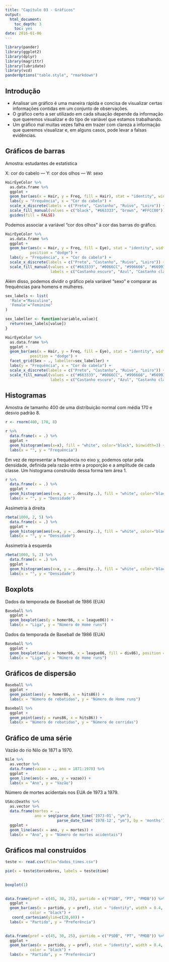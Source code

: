 ```yaml
---
title: "Capítulo 03 - Gráficos"
output:
  html_document:
    toc_depth: 3
    toc: yes
date: 2016-01-06
---
```


```r
library(pander)
library(ggplot2)
library(dplyr)
library(magrittr)
library(lubridate)
library(vcd)
panderOptions("table.style", "rmarkdown")
```

## Introdução 

- Analisar um gráfico é uma maneira rápida e concisa de visualizar certas informações contidas em um conjunto de observações. 
- O gráfico certo a ser utilizado em cada situação depende da informação que queremos visualizar e do tipo de variável que estamos trabalhando.
- Um gráfico mal muitas vezes falha em trazer com clareza a informação que queremos visualizar e, em alguns casos, pode levar a falsas evidências.

## Gráficos de barras

Amostra: estudantes de estatística

X: cor do cabelo --- Y: cor dos olhos --- W: sexo

```r

HairEyeColor %>% 
  as.data.frame %>%
  ggplot +
  geom_bar(aes(x = Hair, y = Freq, fill = Hair), stat = "identity", width = 0.6) +
  labs(y = "Frequência", x = "Cor do cabelo") +
  scale_x_discrete(labels = c("Preto", "Castanho", "Ruivo", "Loiro")) +
  scale_fill_manual(values = c("black", "#663333", "brown", "#FFCC00")) +
  guides(fill = FALSE)

```


Podemos associar a variável "cor dos olhos" à cor das barras do gráfico.

```r

HairEyeColor %>% 
  as.data.frame %>%
  ggplot +
  geom_bar(aes(x = Hair, y = Freq, fill = Eye), stat = "identity", width = 0.6, 
           position = "dodge") +
  labs(y = "Frequência", x = "Cor do cabelo") +
  scale_x_discrete(labels = c("Preto", "Castanho", "Ruivo", "Loiro")) +
  scale_fill_manual(values = c("#663333", "#0066CC", "#996666", "#669933"), 
                    labels = c("Castanho escuro", "Azul", "Castanho claro", "Verde"))

```


Além disso, podemos dividir o gráfico pela variável "sexo" e comparar as frequências para homens e mulheres.


```r

sex_labels <- list(
  'Male'="Masculino",
  'Female'="Feminino"
)

sex_labeller <- function(variable,value){
  return(sex_labels[value])
}

HairEyeColor %>% 
  as.data.frame %>%
  ggplot +
  geom_bar(aes(x = Hair, y = Freq, fill = Eye), stat = "identity", width = 0.6, 
           position = "dodge") +
  facet_grid(Sex ~ ., labeller=sex_labeller) +
  labs(y = "Frequência", x = "Cor do cabelo") +
  scale_x_discrete(labels = c("Preto", "Castanho", "Ruivo", "Loiro")) +
  scale_fill_manual(values = c("#663333", "#0066CC", "#996666", "#669933"), 
                    labels = c("Castanho escuro", "Azul", "Castanho claro", "Verde"))

```


## Histogramas

Amostra de tamanho 400 de uma distribuição normal com média 170 e desvio padrão 8.

```r

r <- rnorm(400, 170, 8)

r %>% 
  data.frame(x = .) %>% 
  ggplot +
  geom_histogram(aes(x=x), fill = "white", color="black", binwidth=3) +
  labs(x = "", y = "Frequência")

```


Em vez de representar a frequência no eixo y, podemos optar pela densidade, definida pela razão entre a proporção e a amplitude de cada classe. Um histograma construído dessa forma tem área 1.

```r

r %>% 
  data.frame(x = .) %>% 
  ggplot +
  geom_histogram(aes(x=x, y = ..density..), fill = "white", color="black", binwidth=3) +
  labs(x = "", y = "Densidade")

```


Assimetria à direita

```r

rbeta(1000, 2, 5) %>% 
  data.frame(x = .) %>% 
  ggplot +
  geom_histogram(aes(x=x, y = ..density..), fill = "white", color="black") +
  labs(x = "", y = "Densidade")

```


Assimetria à esquerda

```r

rbeta(1000, 5, 2) %>% 
  data.frame(x = .) %>% 
  ggplot +
  geom_histogram(aes(x=x, y = ..density..), fill = "white", color="black") +
  labs(x = "", y = "Densidade")

```

## Boxplots

Dados da temporada de Baseball de 1986 (EUA)

```r

Baseball %>% 
  ggplot +
  geom_boxplot(aes(y = homer86, x = league86)) +
  labs(x = "Liga", y = "Número de Home runs")

```

Dados da temporada de Baseball de 1986 (EUA)

```r

Baseball %>% 
  ggplot +
  geom_boxplot(aes(y = homer86, x = league86, fill = div86), position = "dodge") +
  labs(x = "Liga", y = "Número de Home runs")

```

## Gráficos de dispersão

```r

Baseball %>%
  ggplot +
  geom_point(aes(y = homer86, x = hits86)) +
  labs(x = "Número de rebatidas", y = "Número de Home runs")

```


```r

Baseball %>%
  ggplot +
  geom_point(aes(y = runs86, x = hits86)) +
  labs(x = "Número de rebatidas", y = "Número de corridas")

```

## Gráfico de uma série

Vazão do rio Nilo de 1871 a 1970.

```r

Nile %>%
  as.vector %>% 
  data.frame(vazao = ., ano = 1871:1970) %>%
  ggplot +
  geom_line(aes(x = ano, y = vazao)) +
  labs(x = "Ano", y = "Vazão")

```

Número de mortes acidentais nos EUA de 1973 a 1979.

```r

USAccDeaths %>%
  as.vector %>% 
  data.frame(mortes = ., 
             ano = seq(parse_date_time('1973-01', "ym"),
                       parse_date_time('1978-12', "ym"), by = 'months')) %>%
  ggplot +
  geom_line(aes(x = ano, y = mortes)) +
  labs(x = "Ano", y = "Número de mortes acidentais")

```

## Gráficos mal construídos

```r

teste <- read.csv(file="dados_times.csv")

pie(x = teste$torcedores, labels = teste$time)
  
```


```r

boxplot(1)
  
```


```r

data.frame(pref = c(45, 30, 25), partido = c("PSDB", "PT", "PMDB")) %>% 
  ggplot +
  geom_bar(aes(x = partido, y = pref), stat = "identity", width = 0.4, fill = "white",
           color = "black") +
   coord_cartesian(ylim=c(20,60)) +
  labs(x = "Partido", y = "Preferência")
  
```

```r

data.frame(pref = c(45, 30, 25), partido = c("PSDB", "PT", "PMDB")) %>% 
  ggplot +
  geom_bar(aes(x = partido, y = pref), stat = "identity", width = 0.4, fill = "white",
           color = "black") +
  labs(x = "Partido", y = "Preferência")
  
```